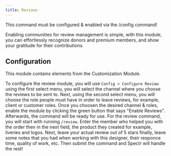```yaml
---
title: Reviews
---
```


<Warning>This command must be configured & enabled via the /config command!</Warning>

Enabling communities for review management is simple, with this module, you can effortlessly recognize donors and premium members, and show your gratitude for their contributions.

## Configuration

<Info>This module contains elements from the Customization Module.</Info>

To configure the review module, you will use `Config > Configure Review` using the first select menu, you will select the channel where you choose the reviews to be sent to. Next, using the second select menu, you will choose the role people must have in order to leave reviews, for example, client or customer roles. Once you choosen the desired channel & roles, enable the module by clicking the green button that says "Enable Reviews". Afterwards, the command will be ready for use. For the review command, you will start with running `/review`. Enter the member who helped you with the order then in the next field, the product they created for example, liveries and logos. Next, leave your actual review out of 5 stars finally, leave some notes that you had when working with this designer, their responce time, quality of work, etc. Then submit the command and Spectr will handle the rest!